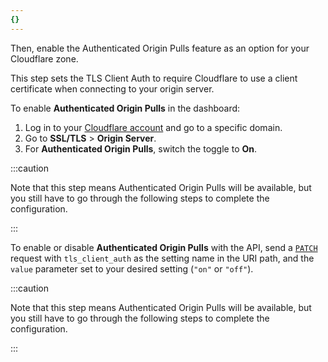 ```yaml
---
{}
---
```



Then, enable the Authenticated Origin Pulls feature as an option for your Cloudflare zone.

This step sets the TLS Client Auth to require Cloudflare to use a client certificate when connecting to your origin server.

<Tabs syncKey="dashPlusAPI"> <TabItem label="Dashboard">

To enable **Authenticated Origin Pulls** in the dashboard:

1. Log in to your [Cloudflare account](https://dash.cloudflare.com) and go to a specific domain.
2. Go to **SSL/TLS** > **Origin Server**.
3. For **Authenticated Origin Pulls**, switch the toggle to **On**.

:::caution

Note that this step means Authenticated Origin Pulls will be available, but you still have to go through the following steps to complete the configuration.

:::

</TabItem> <TabItem label="API">

To enable or disable **Authenticated Origin Pulls** with the API, send a [`PATCH`](/api/operations/zone-settings-edit-single-setting) request with `tls_client_auth` as the setting name in the URI path, and the `value` parameter set to your desired setting (`"on"` or `"off"`).

:::caution

Note that this step means Authenticated Origin Pulls will be available, but you still have to go through the following steps to complete the configuration.

:::

</TabItem> </Tabs>
